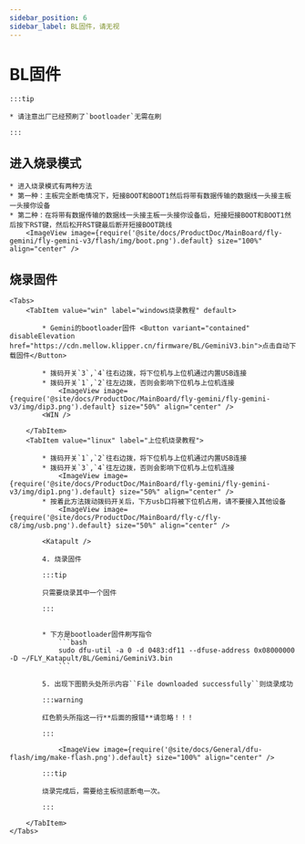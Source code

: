 ```yaml
---
sidebar_position: 6
sidebar_label: BL固件，请无视
---
```







# BL固件

    :::tip

    * 请注意出厂已经预刷了`bootloader`无需在刷

    :::

## 进入烧录模式


    * 进入烧录模式有两种方法
    * 第一种：主板完全断电情况下，短接BOOT和BOOT1然后将带有数据传输的数据线一头接主板一头接你设备
    * 第二种：在将带有数据传输的数据线一头接主板一头接你设备后，短接短接BOOT和BOOT1然后按下RST键，然后松开RST键最后断开短接BOOT跳线
        <ImageView image={require('@site/docs/ProductDoc/MainBoard/fly-gemini/fly-gemini-v3/flash/img/boot.png').default} size="100%" align="center" />

## 烧录固件
    <Tabs>
        <TabItem value="win" label="windows烧录教程" default>

            * Gemini的bootloader固件 <Button variant="contained" disableElevation href="https://cdn.mellow.klipper.cn/firmware/BL/GeminiV3.bin">点击自动下载固件</Button>

            * 拨码开关`3`,`4`往右边拨，将下位机与上位机通过内置USB连接
            * 拨码开关`1`,`2`往左边拨，否则会影响下位机与上位机连接
                <ImageView image={require('@site/docs/ProductDoc/MainBoard/fly-gemini/fly-gemini-v3/img/dip3.png').default} size="50%" align="center" />
            <WIN />

        </TabItem>
        <TabItem value="linux" label="上位机烧录教程">

            * 拨码开关`1`,`2`往右边拨，将下位机与上位机通过内置USB连接
            * 拨码开关`3`,`4`往左边拨，否则会影响下位机与上位机连接
                <ImageView image={require('@site/docs/ProductDoc/MainBoard/fly-gemini/fly-gemini-v3/img/dip1.png').default} size="50%" align="center" />
            * 按着此方法拨动拨码开关后，下方usb口将被下位机占用，请不要接入其他设备
                <ImageView image={require('@site/docs/ProductDoc/MainBoard/fly-c/fly-c8/img/usb.png').default} size="50%" align="center" />

            <Katapult />

            4. 烧录固件

            :::tip

            只需要烧录其中一个固件

            :::


            * 下方是bootloader固件刷写指令
                ```bash
                sudo dfu-util -a 0 -d 0483:df11 --dfuse-address 0x08000000 -D ~/FLY_Katapult/BL/Gemini/GeminiV3.bin
                ```

            5. 出现下图箭头处所示内容``File downloaded successfully``则烧录成功

            :::warning

            红色箭头所指这一行**后面的报错**请忽略！！！

            :::

                <ImageView image={require('@site/docs/General/dfu-flash/img/make-flash.png').default} size="100%" align="center" />

            :::tip

            烧录完成后，需要给主板彻底断电一次。

            :::

        </TabItem>
    </Tabs>

